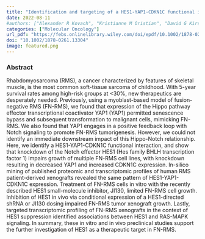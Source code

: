 ```yaml
---
title: "Identification and targeting of a HES1‐YAP1‐CDKN1C functional interaction in fusion‐negative rhabdomyosarcoma"
date: 2022-08-11
#authors: ["Alexander R Kovach", "Kristianne M Oristian", "David G Kirsch", "Rex C Bentley", "Changde Cheng", "Xiang Chen", "Po‐Han Chen", "Jen‐Tsan Ashley Chi", "Corinne M Linardic"]
categories: ["Molecular Oncology"]
url_pdf: "https://febs.onlinelibrary.wiley.com/doi/epdf/10.1002/1878-0261.13304"
doi: "10.1002/1878-0261.13304"
image: featured.png
---
```


### Abstract

Rhabdomyosarcoma (RMS), a cancer characterized by features of skeletal muscle, is the most common soft-tissue sarcoma of childhood. With 5-year survival rates among high-risk groups at <30%, new therapeutics are desperately needed. Previously, using a myoblast-based model of fusion-negative RMS (FN-RMS), we found that expression of the Hippo pathway effector transcriptional coactivator YAP1 (YAP1) permitted senescence bypass and subsequent transformation to malignant cells, mimicking FN-RMS. We also found that YAP1 engages in a positive feedback loop with Notch signaling to promote FN-RMS tumorigenesis. However, we could not identify an immediate downstream impact of this Hippo-Notch relationship. Here, we identify a HES1-YAP1-CDKN1C functional interaction, and show that knockdown of the Notch effector HES1 (Hes family BHLH transcription factor 1) impairs growth of multiple FN-RMS cell lines, with knockdown resulting in decreased YAP1 and increased CDKN1C expression. In-silico mining of published proteomic and transcriptomic profiles of human RMS patient-derived xenografts revealed the same pattern of HES1-YAP1-CDKN1C expression. Treatment of FN-RMS cells in vitro with the recently described HES1 small-molecule inhibitor, JI130, limited FN-RMS cell growth. Inhibition of HES1 in vivo via conditional expression of a HES1-directed shRNA or JI130 dosing impaired FN-RMS tumor xenograft growth. Lastly, targeted transcriptomic profiling of FN-RMS xenografts in the context of HES1 suppression identified associations between HES1 and RAS-MAPK signaling. In summary, these in vitro and in vivo preclinical studies support the further investigation of HES1 as a therapeutic target in FN-RMS.
